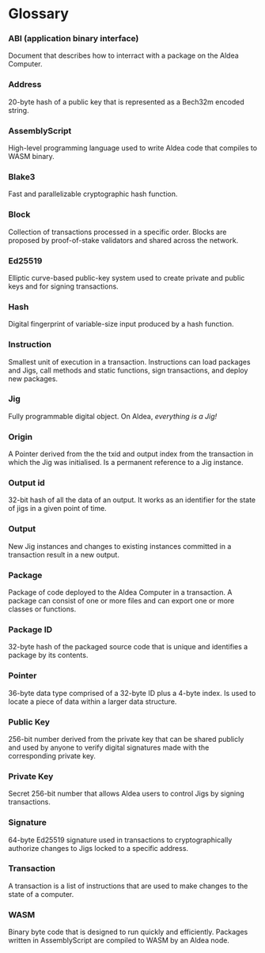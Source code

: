 # Glossary

### ABI (application binary interface)

Document that describes how to interract with a package on the  Aldea Computer.

### Address

20-byte hash of a public key that is represented as a Bech32m encoded string.

### AssemblyScript

High-level programming language used to write Aldea code that compiles to WASM binary.

### Blake3

Fast and parallelizable cryptographic hash function.

### Block

Collection of transactions processed in a specific order. Blocks are proposed by proof-of-stake validators and shared across the network.

### Ed25519

Elliptic curve-based public-key system used to create private and public keys and for signing transactions.

### Hash

Digital fingerprint of variable-size input produced by a hash function.

### Instruction

Smallest unit of execution in a transaction. Instructions can load packages and Jigs, call methods and static functions, sign transactions, and deploy new packages.

### Jig

Fully programmable digital object. On Aldea, *everything is a Jig!*

### Origin

A Pointer derived from the the txid and output index from the transaction in which the Jig was initialised. Is a permanent reference to a Jig instance.

### Output id

32-bit hash of all the data of an output. It works as an identifier for the state of jigs in a given point of time.

### Output

New Jig instances and changes to existing instances committed in a transaction result in a new output.

### Package

Package of code deployed to the Aldea Computer in a transaction. A package can consist of one or more files and can export one or more classes or functions.

### Package ID

32-byte hash of the packaged source code that is unique and identifies a package by its contents.

### Pointer

36-byte data type comprised of a 32-byte ID plus a 4-byte index. Is used to locate a piece of data within a larger data structure.

### Public Key

256-bit number derived from the private key that can be shared publicly and used by anyone to verify digital signatures made with the corresponding private key.

### Private Key

Secret 256-bit number that allows Aldea users to control Jigs by signing transactions.

### Signature

64-byte Ed25519 signature used in transactions to cryptographically authorize changes to Jigs locked to a specific address.

### Transaction

A transaction is a list of instructions that are used to make changes to the state of a computer.

### WASM

Binary byte code that is designed to run quickly and efficiently. Packages written in AssemblyScript are compiled to WASM by an Aldea node.